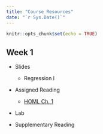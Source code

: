 ```yaml
---
title: "Course Resources"
date: "`r Sys.Date()`"
---
```


```r
knitr::opts_chunk$set(echo = TRUE)


```

## Week 1

-   Slides

    -   Regression I

-   Assigned Reading

    -   [HOML Ch. 1](https://bradleyboehmke.github.io/HOML/intro.html)

-   Lab

-   Supplementary Reading
